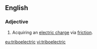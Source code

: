 ==English==
{{wikipedia|triboelectric effect}}

===Adjective===
{{en-adj|-}}

# {{context|physics|lang=en}} Acquiring an [[electric charge]] via [[friction]].

[[eu:triboelectric]]
[[vi:triboelectric]]